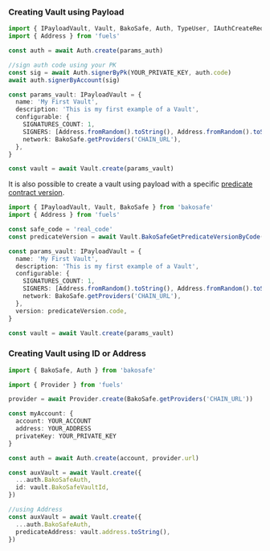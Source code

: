 ### Creating Vault using Payload

```ts
import { IPayloadVault, Vault, BakoSafe, Auth, TypeUser, IAuthCreateRequest } from 'bakosafe'
import { Address } from 'fuels'

const auth = await Auth.create(params_auth)

//sign auth code using your PK
const sig = await Auth.signerByPk(YOUR_PRIVATE_KEY, auth.code)
await auth.signerByAccount(sig)

const params_vault: IPayloadVault = {
  name: 'My First Vault',
  description: 'This is my first example of a Vault',
  configurable: {
    SIGNATURES_COUNT: 1,
    SIGNERS: [Address.fromRandom().toString(), Address.fromRandom().toString()],
    network: BakoSafe.getProviders('CHAIN_URL'),
  },
}

const vault = await Vault.create(params_vault)
```
It is also possible to create a vault using payload with a specific [predicate contract version](../safe-code).

```ts
import { IPayloadVault, Vault, BakoSafe } from 'bakosafe'
import { Address } from 'fuels'

const safe_code = 'real_code'
const predicateVersion = await Vault.BakoSafeGetPredicateVersionByCode(safe_code)

const params_vault: IPayloadVault = {
  name: 'My First Vault',
  description: 'This is my first example of a Vault',
  configurable: {
    SIGNATURES_COUNT: 1,
    SIGNERS: [Address.fromRandom().toString(), Address.fromRandom().toString()],
    network: BakoSafe.getProviders('CHAIN_URL'),
  },
  version: predicateVersion.code,
}

const vault = await Vault.create(params_vault)
```

### Creating Vault using ID or Address

```ts
import { BakoSafe, Auth } from 'bakosafe'

import { Provider } from 'fuels'

provider = await Provider.create(BakoSafe.getProviders('CHAIN_URL'))

const myAccount: {
  account: YOUR_ACCOUNT
  address: YOUR_ADDRESS
  privateKey: YOUR_PRIVATE_KEY
}

const auth = await Auth.create(account, provider.url)

const auxVault = await Vault.create({
  ...auth.BakoSafeAuth,
  id: vault.BakoSafeVaultId,
})

//using Address
const auxVault = await Vault.create({
  ...auth.BakoSafeAuth,
  predicateAddress: vault.address.toString(),
})
```
